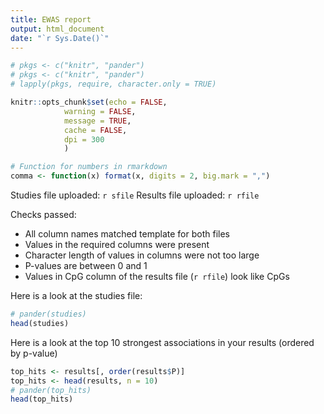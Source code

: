 ```yaml
---
title: EWAS report
output: html_document
date: "`r Sys.Date()`"
---
```


```r
# pkgs <- c("knitr", "pander")
# pkgs <- c("knitr", "pander")
# lapply(pkgs, require, character.only = TRUE)

knitr::opts_chunk$set(echo = FALSE, 
            warning = FALSE, 
            message = TRUE, 
            cache = FALSE, 
            dpi = 300 
            )

# Function for numbers in rmarkdown
comma <- function(x) format(x, digits = 2, big.mark = ",")
```

Studies file uploaded: `r sfile`
Results file uploaded: `r rfile`

Checks passed:

* All column names matched template for both files
* Values in the required columns were present
* Character length of values in columns were not too large
* P-values are between 0 and 1
* Values in CpG column of the results file (`r rfile`) look like CpGs

Here is a look at the studies file:

```r
# pander(studies)
head(studies)
```

Here is a look at the top 10 strongest associations in your results (ordered by p-value)

```r
top_hits <- results[, order(results$P)]
top_hits <- head(results, n = 10)
# pander(top_hits)
head(top_hits)
```